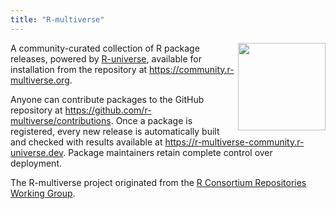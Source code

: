 ```yaml
---
title: "R-multiverse"
---
```


<img src="logo/logo-hexbin.png" align="right" width="140" />

A community-curated collection of R package releases, powered by [R-universe](https://r-universe.dev), available for installation from the repository at <https://community.r-multiverse.org>.

Anyone can contribute packages to the GitHub repository at <https://github.com/r-multiverse/contributions>. Once a package is registered, every new release is automatically built and checked with results available at <https://r-multiverse-community.r-universe.dev>. Package maintainers retain complete control over deployment.

The R-multiverse project originated from the [R Consortium Repositories Working Group](https://github.com/RConsortium/r-repositories-wg).
